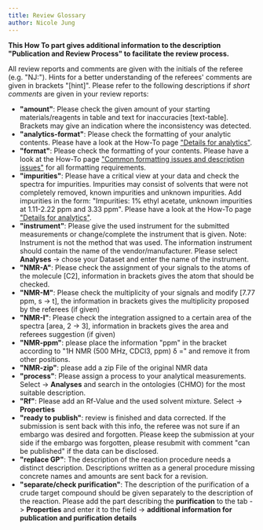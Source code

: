 ```yaml
---
title: Review Glossary
author: Nicole Jung
---
```


**This How To part gives additional information to the description "Publication and Review Process" to facilitate the review process.**

All review reports and comments are given with the initials of the referee (e.g. "NJ:"). Hints for a better understanding of the referees' comments are given in brackets "[hint]". Please refer to the following descriptions if _short comments_ are given in your review reports:

<!--truncate-->

- **"amount"**: Please check the given amount of your starting materials/reagents in table and text for inaccuracies [text-table]. Brackets may give an indication where the inconsistency was detected.
- **"analytics-format"**: Please check the formatting of your analytic contents. Please have a look at the How-To page ["Details for analytics"](details_analytics).
- **"format"**: Please check the formatting of your contents. Please have a look at the How-To page ["Common formatting issues and description issues"](https://www.chemotion-repository.net/home/howto/94b3b074-e738-401e-84b5-cd6c3562053e) for all formatting requirements.
- **"impurities"**: Please have a critical view at your data and check the spectra for impurities. Impurities may consist of solvents that were not completely removed, known impurities and unknown impurities. Add impurities in the form: "Impurities: 1% ethyl acetate, unknown impurities at 1.11-2.22 ppm and 3.33 ppm". Please have a look at the How-To page ["Details for analytics"](details_analytics).
- **"instrument"**: Please give the used instrument for the submitted measurements or change/complete the instrument that is given. Note: Instrument is not the method that was used. The information instrument should contain the name of the vendor/manufacturer. Please select **Analyses** -> chose your Dataset and enter the name of the instrument.
- **"NMR-A"**: Please check the assignment of your signals to the atoms of the molecule [C2], information in brackets gives the atom that should be checked.
- **"NMR-M"**: Please check the multiplicity of your signals and modify [7.77 ppm, s -> t], the information in brackets gives the multiplicity proposed by the referees (if given)
- **"NMR-I"**: Please check the integration assigned to a certain area of the spectra [area, 2 -> 3], information in brackets gives the area and referees suggestion (if given)
- **"NMR-ppm"**: please place the information "ppm" in the bracket according to "1H NMR (500 MHz, CDCl3, ppm) δ =" and remove it from other positions.
- **"NMR-zip"**: please add a zip File of the original NMR data
- **"process"**: Please assign a process to your analytical measurements. Select -> **Analyses** and search in the ontologies (CHMO) for the most suitable description.
- **"Rf"**: Please add an Rf-Value and the used solvent mixture. Select -> **Properties**
- **"ready to publish"**: review is finished and data corrected. If the submission is sent back with this info, the referee was not sure if an embargo was desired and forgotten. Please keep the submission at your side if the embargo was forgotten, please resubmit with comment "can be published" if the data can be disclosed.
- **"replace GP"**: The description of the reaction procedure needs a distinct description. Descriptions written as a general procedure missing concrete names and amounts are sent back for a revision.
- **"separate/check purification"**: The description of the purification of a crude target compound should be given separately to the description of the reaction. Please add the part describing the **purification** to the tab -> **Properties** and enter it to the field -> **additional information for publication and purification details**
